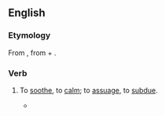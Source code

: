 ==English==

===Etymology===
From {{etyl|frm|en}} {{m|frm|acoyer}}, from {{m|frm|a-}} + {{m|frm|coy||quiet, calm}}.

===Verb===
{{en-verb}}

# {{lb|en|obsolete}} To [[soothe]], to [[calm]]; to [[assuage]], to [[subdue]]. {{defdate|14th-19th c.}}
#* {{quote-book|en|year=1596|author={{w|Edmund Spenser}}|title=The Faerie Queene|section=IV.8|passage=Of faire Pœana I received was, / And oft imbrast, as if that I were hee, / And with kind words '''accoyd''', vowing great love to mee.}}